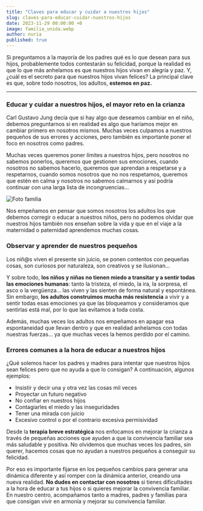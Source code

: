 ```yaml
---
title: "Claves para educar y cuidar a nuestros hijos"
slug: claves-para-educar-cuidar-nuestros-hijos
date: 2023-11-29 00:00:00 +0
image: familia_unida.webp
author: nuria
published: true
---
```


Si preguntamos a la mayoría de los padres qué es lo que desean para sus hijos, probablemente todos contestarán su felicidad, porque la realidad es que lo que más anhelamos es que nuestros hijos vivan en alegría y paz. Y, ¿cuál es el secreto para que nuestros hijos vivan felices? La principal clave es que, sobre todo nosotros, los adultos, **estemos en paz.**

---

### Educar y cuidar a nuestros hijos, el mayor reto en la crianza

Carl Gustavo Jung decía que si hay algo que deseamos cambiar en el niño, debemos preguntarnos si en realidad es algo que haríamos mejor en cambiar primero en nosotros mismos. Muchas veces culpamos a nuestros pequeños de sus errores y acciones, pero también es importante poner el foco en nosotros como padres.

Muchas veces queremos poner límites a nuestros hijos, pero nosotros no sabemos ponerlos, queremos que gestionen sus emociones, cuando nosotros no sabemos hacerlo, queremos que aprendan a respetarse y a respetarnos, cuando somos nosotros que no nos respetamos, queremos que estén en calma y nosotros no sabemos calmarnos y así podría continuar con una larga lista de incongruencias…

![Foto familia](foto_familia.webp)

Nos empeñamos en pensar que somos nosotros los adultos los que debemos corregir o educar a nuestros niños, pero no podemos olvidar que nuestros hijos también nos enseñan sobre la vida y que en el viaje a la maternidad o paternidad aprendemos muchas cosas.

### Observar y aprender de nuestros pequeños

Los niñ@s viven el presente sin juicio, se ponen contentos con pequeñas cosas, son curiosos por naturaleza, son creativos y se ilusionan...

Y sobre todo, **los niños y niñas no tienen miedo a transitar y a sentir todas las emociones humanas**: tanto la tristeza, el miedo, la ira, la sorpresa, el asco o la vergüenza... las viven y las sienten de forma natural y espontánea. Sin embargo, **los adultos construimos mucha más resistencia** a vivir y a sentir todas esas emociones ya que las bloqueamos y consideramos que sentirlas está mal, por lo que las evitamos a toda costa.

Además, muchas veces los adultos nos empeñamos en apagar esa espontaneidad que llevan dentro y que en realidad anhelamos con todas nuestras fuerzas… ya que muchas veces la hemos perdido por el camino.

### Errores comunes a la hora de educar a nuestros hijos

¿Qué solemos hacer los padres y madres para intentar que nuestros hijos sean felices pero que no ayuda a que lo consigan? A continuación, algunos ejemplos:

- Insistir y decir una y otra vez las cosas mil veces
- Proyectar un futuro negativo
- No confiar en nuestros hijos
- Contagiarles el miedo y las inseguridades
- Tener una mirada con juicio
- Excesivo control o por el contrario excesiva permisividad

Desde la **terapia breve estratégica** nos enfocamos en mejorar la crianza a través de pequeñas acciones que ayuden a que la convivencia familiar sea más saludable y positiva. No olvidemos que muchas veces los padres, sin querer, hacemos cosas que no ayudan a nuestros pequeños a conseguir su felicidad.

Por eso es importante fijarse en los pequeños cambios para generar una dinámica diferente y así romper con la dinámica anterior, creando una nueva realidad. **No dudes en contactar con nosotros** si tienes dificultades a la hora de educar a tus hijos o si quieres mejorar la convivencia familiar. En nuestro centro, acompañamos tanto a madres, padres y familias para que consigan vivir en armonía y mejorar su convivencia familiar.

